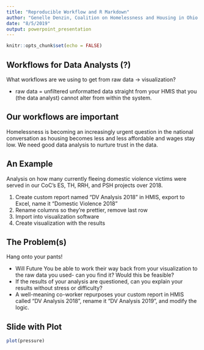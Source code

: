 ```yaml
---
title: "Reproducible Workflow and R Markdown"
author: "Genelle Denzin, Coalition on Homelessness and Housing in Ohio (COHHIO)"
date: "8/5/2019"
output: powerpoint_presentation
---
```


```r
knitr::opts_chunk$set(echo = FALSE)
```

## Workflows for Data Analysts (?)


What workflows are we using to get from raw data -> visualization?
  
  - raw data = unfiltered unformatted data straight from your HMIS that you (the data analyst) cannot alter from within the system.
  
## Our workflows are important

Homelessness is becoming an increasingly urgent question in the national conversation as housing becomes less and less affordable and wages stay low. We need good data analysis to nurture trust in the data.

## An Example

Analysis on how many currently fleeing domestic violence victims were served in our CoC's ES, TH, RRH, and PSH projects over 2018.

1.  Create custom report named "DV Analysis 2018" in HMIS, export to Excel, name it "Domestic Violence 2018"
2.  Rename columns so they're prettier, remove last row 
3.  Import into visualization software
4.  Create visualization with the results

## The Problem(s)

Hang onto your pants!

- Will Future You be able to work their way back from your visualization to the raw data you used- can you find it? Would this be feasible?
- If the results of your analysis are questioned, can you explain your results without stress or difficulty?
- A well-meaning co-worker repurposes your custom report in HMIS called "DV Analysis 2018", rename it "DV Analysis 2019", and modify the logic.


## Slide with Plot

```r
plot(pressure)
```

